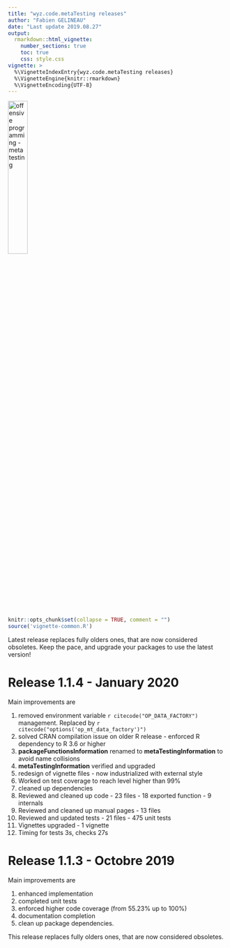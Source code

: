 ```yaml
---
title: "wyz.code.metaTesting releases"
author: "Fabien GELINEAU"
date: "Last update 2019.08.27"
output: 
  rmarkdown::html_vignette:
    number_sections: true
    toc: true
    css: style.css
vignette: >
  %\VignetteIndexEntry{wyz.code.metaTesting releases}
  %\VignetteEngine{knitr::rmarkdown}
  %\VignetteEncoding{UTF-8}
---
```


<img src='images/metatesting-hex.png' alt='offensive programming - meta testing' style='width:30%'/>

```r
knitr::opts_chunk$set(collapse = TRUE, comment = "")
source('vignette-common.R')
```

Latest release replaces fully olders ones, that are now considered obsoletes. Keep the pace, and  upgrade your packages to use the latest version!

# Release 1.1.4 - January 2020 

Main improvements are 

1. removed environment variable `r citecode("OP_DATA_FACTORY")` management. Replaced by `r citecode("options('op_mt_data_factory')")`
1. solved CRAN compilation issue on older R release - enforced R dependency to R 3.6 or higher
1. **packageFunctionsInformation** renamed to **metaTestingInformation** to avoid name collisions
1. **metaTestingInformation** verified and upgraded
1. redesign of vignette files - now industrialized with external style
1. Worked on test coverage to reach level higher than 99%
1. cleaned up dependencies
1. Reviewed and cleaned up code - 23 files - 18 exported function - 9 internals
1. Reviewed and cleaned up manual pages - 13 files
1. Reviewed and updated tests - 21 files - 475 unit tests
1. Vignettes upgraded - 1  vignette
1. Timing for tests 3s, checks 27s

# Release 1.1.3 - Octobre 2019

Main improvements are 

1. enhanced implementation
1. completed unit tests
1. enforced higher code coverage (from 55.23% up to 100%)
1. documentation completion
1. clean up package dependencies. 

This release replaces fully olders ones, that are now considered obsoletes. 



